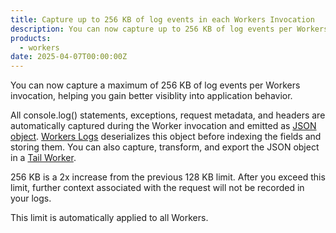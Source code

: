 ```yaml
---
title: Capture up to 256 KB of log events in each Workers Invocation
description: You can now capture up to 256 KB of log events per Workers Invocation helping you gain better visibility into application behavior.
products:
  - workers
date: 2025-04-07T00:00:00Z
---
```


You can now capture a maximum of 256 KB of log events per Workers invocation, helping you gain better visiblity into application behavior.

All console.log() statements, exceptions, request metadata, and headers are automatically captured during the Worker invocation and emitted
as [JSON object](/logs/reference/log-fields/account/workers_trace_events). [Workers Logs](/workers/observability/logs/workers-logs) deserializes 
this object before indexing the fields and storing them. You can also capture, transform, and export the JSON object in a
[Tail Worker](/workers/observability/logs/tail-workers).

256 KB is a 2x increase from the previous 128 KB limit. After you exceed this limit, further context associated with the request will not be
 recorded in your logs.

This limit is automatically applied to all Workers.
